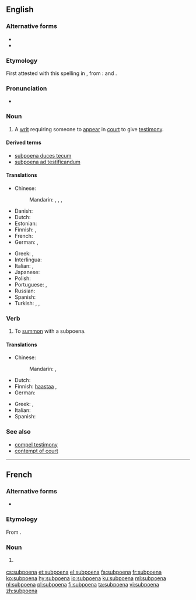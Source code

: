 ==English==
{{wikipedia}}

===Alternative forms===
* {{l|en|subpena}}
* {{l|en|subpœna}}

===Etymology===
First attested with this spelling in {{w|1623}} {{C.E.}}, from {{etyl|la|en}}: {{term|sub||under|lang=la}} and {{term|poena||penalty|lang=la}}.

===Pronunciation===
* {{audio|en-us-subpoena.ogg|Audio (US)|lang=en}}

===Noun===
{{en-noun}}

# {{context|legal|lang=en}} A [[writ]] requiring someone to [[appear]] in [[court]] to give [[testimony]].

====Derived terms====
* [[subpoena duces tecum]]
* [[subpoena ad testificandum]]

====Translations====
{{trans-top|writ requiring someone to appear in court to give testimony}}
* Chinese:
*: Mandarin: {{t|cmn|傳票|sc=Hani}}, {{t+|cmn|传票|tr=chuánpiào|sc=Hani}}, {{t|cmn|傳訊|sc=Hani}}, {{t+|cmn|传讯|tr=chuánxùn|sc=Hani}}
* Danish: {{t|da|stævning|f}}
* Dutch: {{t+|nl|dagvaarding|f}}
* Estonian: {{t|et|kohtukutse}}
* Finnish: {{t|fi|todistajan haaste}}, {{t|fi|haaste}}
* French: {{t+|fr|citation|f}}
* German: {{t|de|Zwangsvorladung|f}}, {{t|de|Vorladung|f}}
{{trans-mid}}
* Greek: {{t+|el|κλήση|f|tr=klísi|sc=Grek}}, {{t+|el|κλήτευση|f|tr=klítefsi|sc=Grek}}
* Interlingua: {{t|ia|citation}}
* Italian: {{t|it|convocazione|f}}, {{t+|it|citazione|f}}
* Japanese: {{t|ja|召喚状|tr=しょうかんじょう, shōkanjō|sc=Jpan}}
* Polish: {{t|pl|wezwanie do sądu|n}}
* Portuguese: {{t|pt|intimação|f}}, {{t+|pt|citação|f}}
* Russian: {{t+|ru|повестка|f|tr=povéstka|sc=Cyrl}}
* Spanish: {{t+|es|citación|f}}
* Turkish: {{t+|tr|celpname}}, {{t|tr|mahkeme çağrısı}}, {{t|tr|celp kâğıdı}}
{{trans-bottom}}

===Verb===
{{en-verb}}

# To [[summon]] with a subpoena.

====Translations====
{{trans-top|to summon with a subpoena}}
* Chinese:
*: Mandarin: {{t|cmn|傳訊|sc=Hani}}, {{t+|cmn|传讯|tr=chuánxùn|sc=Hani}}
* Dutch: {{t+|nl|dagvaarden}}
* Finnish: [[haastaa]] {{t|fi|todistajaksi}}, {{t+|fi|haastaa}}
* German: {{t|de|zwangsvorladen}}
{{trans-mid}}
* Greek: {{t|el|κλητεύω μάρτυρα|tr=klitévo mártyra|sc=Grek}}, {{t|el|καλώ μάρτυρα|tr=kaló mártyra|sc=Grek}}
* Italian: {{t+|it|citare}}
* Spanish: {{t+|es|citar}}
{{trans-bottom}}

===See also===
* [[compel testimony]]
* [[contempt of court]]

----

==French==

===Alternative forms===
* {{l|fr|subpœna}}

===Etymology===
From {{etyl|en|fr}} {{term|subpoena|lang=en}}.

===Noun===
{{wikipedia|lang=fr}}
{{fr-noun|m}}

# {{context|Canada|US|lang=fr}} {{l|en|subpoena}}

[[cs:subpoena]]
[[et:subpoena]]
[[el:subpoena]]
[[fa:subpoena]]
[[fr:subpoena]]
[[ko:subpoena]]
[[hy:subpoena]]
[[io:subpoena]]
[[ku:subpoena]]
[[ml:subpoena]]
[[nl:subpoena]]
[[pl:subpoena]]
[[fi:subpoena]]
[[ta:subpoena]]
[[vi:subpoena]]
[[zh:subpoena]]